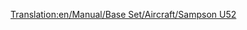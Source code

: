 [[Translation:en/Manual/Base Set/Aircraft/Sampson U52]]



{{de/Manual/Base Set/Aircraft/Flugzeug|Name=Sampson U52
|Image=[[File:en/Manual/Base Set/Aircraft/JunkersJU52.png|Sampson U52]]
|Kosten=28,710 (57.420)
|Geschwindigkeit=473 kph (296 MPH)
|Jährlich=2,390 (4.780)
|Erschienen=1928
|Lebensdauer=20
|Kapazität=25 Passagiere & 4 Säcke Post
|
|Beschreibung=Der Sampson U52 ist das erste Flugzeug im Spiel und ist deswegen relativ klein, aber teuer.
|Entsprechend=[https://www.wikipedia.org/wiki/Junkers_Ju_52/3m Junkers Ju 52]
}}